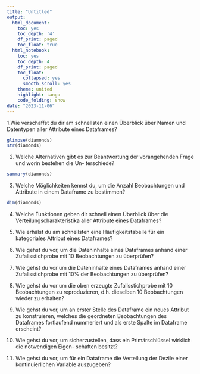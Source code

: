 ```yaml
---
title: "Untitled"
output:
  html_document:
    toc: yes
    toc_depth: '4'
    df_print: paged
    toc_float: true
  html_notebook:
    toc: yes
    toc_depth: 4
    df_print: paged
    toc_float:
      collapsed: yes
      smooth_scroll: yes
    theme: united
    highlight: tango
    code_folding: show
date: "2023-11-06"
---
```




1.Wie verschaffst du dir am schnellsten einen Überblick über Namen und Datentypen aller Attribute eines Dataframes? 
```r
glimpse(diamonds)
str(diamonds)
```


2. Welche Alternativen gibt es zur Beantwortung der vorangehenden Frage und worin bestehen die Un- terschiede? 
```r
summary(diamonds)
```

3. Welche Möglichkeiten kennst du, um die Anzahl Beobachtungen und Attribute in einem Dataframe zu bestimmen? 
```r
dim(diamonds)
```


4. Welche Funktionen geben dir schnell einen Überblick über die Verteilungscharakteristika aller Attribute eines Dataframes? 


5. Wie erhälst du am schnellsten eine Häufigkeitstabelle für ein kategoriales Attribut eines Dataframes? 


6. Wie gehst du vor, um die Dateninhalte eines Dataframes anhand einer Zufallsstichprobe mit 10 Beobachtungen zu überprüfen? 


7. Wie gehst du vor um die Dateninhalte eines Dataframes anhand einer Zufallsstichprobe mit 10% der Beobachtungen zu überprüfen? 


8. Wie gehst du vor um die oben erzeugte Zufallsstichprobe mit 10 Beobachtungen zu reproduzieren, d.h. dieselben 10 Beobachtungen wieder zu erhalten? 


9. Wie gehst du vor, um an erster Stelle des Dataframe ein neues Attribut zu konstruieren, welches die geordneten Beobachtungen des Dataframes fortlaufend nummeriert und als erste Spalte im Dataframe erscheint? 


10. Wie gehst du vor, um sicherzustellen, dass ein Primärschlüssel wirklich die notwendigen Eigen- schaften besitzt? 


11. Wie gehst du vor, um für ein Dataframe die Verteilung der Dezile einer kontinuierlichen Variable auszugeben?



